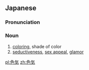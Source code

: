 ==Japanese==
{{ja-kanjitab|いろ|け|yomi=y}}

===Pronunciation===
{{ja-pron|いろけ|y=y}}

===Noun===
{{ja-noun|いろけ|kyu=色氣}}

# [[coloring]], shade of color
# [[seductiveness]], [[sex appeal]], [[glamor]]

[[pl:色気]]
[[zh:色気]]